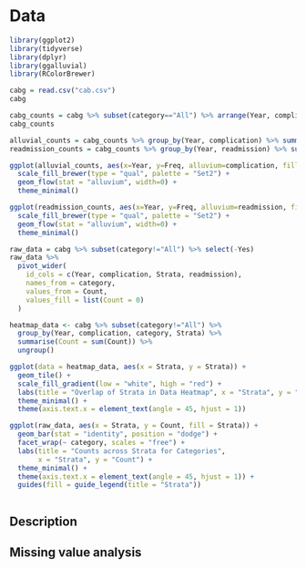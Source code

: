 # Data
```r
library(ggplot2)
library(tidyverse)
library(dplyr)
library(ggalluvial)
library(RColorBrewer)

cabg = read.csv("cab.csv")
cabg
```

```r
cabg_counts = cabg %>% subset(category=="All") %>% arrange(Year, complication) %>% select(-c(category, Strata))
cabg_counts
```

```r
alluvial_counts = cabg_counts %>% group_by(Year, complication) %>% summarise(Freq=sum(Count))
readmission_counts = cabg_counts %>% group_by(Year, readmission) %>% summarise(Freq=sum(Count))
```



```r
ggplot(alluvial_counts, aes(x=Year, y=Freq, alluvium=complication, fill=complication, label=complication)) + 
  scale_fill_brewer(type = "qual", palette = "Set2") +
  geom_flow(stat = "alluvium", width=0) +
  theme_minimal()
```


```r
ggplot(readmission_counts, aes(x=Year, y=Freq, alluvium=readmission, fill=readmission, label=readmission)) + 
  scale_fill_brewer(type = "qual", palette = "Set2") +
  geom_flow(stat = "alluvium", width=0) +
  theme_minimal()
```

```r
raw_data = cabg %>% subset(category!="All") %>% select(-Yes)
raw_data %>%
  pivot_wider(
    id_cols = c(Year, complication, Strata, readmission),
    names_from = category,
    values_from = Count,
    values_fill = list(Count = 0)
  )
```

```r
heatmap_data <- cabg %>% subset(category!="All") %>%
  group_by(Year, complication, category, Strata) %>%
  summarise(Count = sum(Count)) %>%
  ungroup() 

ggplot(data = heatmap_data, aes(x = Strata, y = Strata)) +
  geom_tile() +
  scale_fill_gradient(low = "white", high = "red") +
  labs(title = "Overlap of Strata in Data Heatmap", x = "Strata", y = "Strata") +
  theme_minimal() +
  theme(axis.text.x = element_text(angle = 45, hjust = 1))
```


```r
ggplot(raw_data, aes(x = Strata, y = Count, fill = Strata)) +
  geom_bar(stat = "identity", position = "dodge") +
  facet_wrap(~ category, scales = "free") +
  labs(title = "Counts across Strata for Categories",
       x = "Strata", y = "Count") +
  theme_minimal() +
  theme(axis.text.x = element_text(angle = 45, hjust = 1)) +
  guides(fill = guide_legend(title = "Strata"))
```


```r

```


## Description

## Missing value analysis
